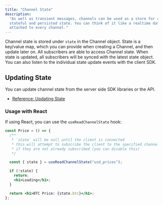 ```yaml
---
title: "Channel State"
description:
  "As well as transient messages, channels can be used as a store for realtime,
  stateful and persisted state. You can think of it like a realtime database
  attached to every channel."
---
```


Channel state is stored under `state` in the Channel object. State is a
key/value map, which you can provide when creating a Channel, and then update
later on. All subscribers are able to access Channel state. When state is
updated, all subscribers will be synced with the latest state object. You can
also listen to the individual state update events with the client SDK.

## Updating State

You can update channel state from the server side SDK libraries or the API.

- [Reference: Updating State](/channels/reference/updating-channel-state)

### Usage with React

If using React, you can use the `useReadChannelState` hook:

```jsx Price.jsx
const Price = () => {
  /**
   * `state` will be null until the client is connected
   * this will attempt to subscribe the client to the specified channel
   * if they are not already subscribed (you can disable this)
   */

  const { state } = useReadChannelState("usd_prices");

  if (!state) {
    return;
    <h1>Loading</h1>;
  }

  return <h1>BTC Price: {state.btc}</h1>;
};
```
